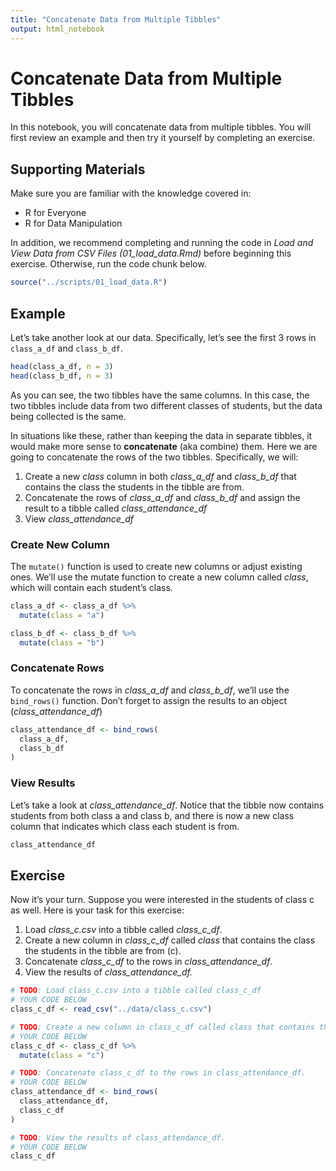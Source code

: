 ```yaml
---
title: "Concatenate Data from Multiple Tibbles"
output: html_notebook
---
```


# Concatenate Data from Multiple Tibbles

In this notebook, you will concatenate data from multiple tibbles. You will first review an example and then try it yourself by completing an exercise.

## Supporting Materials

Make sure you are familiar with the knowledge covered in:

-   R for Everyone
-   R for Data Manipulation

In addition, we recommend completing and running the code in *Load and View Data from CSV Files* *(01_load_data.Rmd)* before beginning this exercise. Otherwise, run the code chunk below.

```r
source("../scripts/01_load_data.R")
```

## Example

Let's take another look at our data. Specifically, let's see the first 3 rows in `class_a_df` and `class_b_df`.

```r
head(class_a_df, n = 3)
head(class_b_df, n = 3)
```

As you can see, the two tibbles have the same columns. In this case, the two tibbles include data from two different classes of students, but the data being collected is the same.

In situations like these, rather than keeping the data in separate tibbles, it would make more sense to **concatenate** (aka combine) them. Here we are going to concatenate the rows of the two tibbles. Specifically, we will:

1.  Create a new *class* column in both *class_a\_df* and *class_b\_df* that contains the class the students in the tibble are from.
2.  Concatenate the rows of *class_a\_df* and *class_b\_df* and assign the result to a tibble called *class_attendance_df*
3.  View *class_attendance_df*

### Create New Column

The `mutate()` function is used to create new columns or adjust existing ones. We'll use the mutate function to create a new column called *class*, which will contain each student's class.

```r
class_a_df <- class_a_df %>%
  mutate(class = "a")

class_b_df <- class_b_df %>%
  mutate(class = "b")
```

### Concatenate Rows

To concatenate the rows in *class_a\_df* and *class_b\_df*, we'll use the `bind_rows()` function. Don't forget to assign the results to an object (*class_attendance_df*)

```r
class_attendance_df <- bind_rows(
  class_a_df,
  class_b_df
)
```

### View Results

Let's take a look at *class_attendance_df*. Notice that the tibble now contains students from both class a and class b, and there is now a new class column that indicates which class each student is from.

```r
class_attendance_df
```

## Exercise

Now it's your turn. Suppose you were interested in the students of class c as well. Here is your task for this exercise:

1.  Load *class_c.csv* into a tibble called *class_c\_df*.
2.  Create a new column in *class_c\_df* called *class* that contains the class the students in the tibble are from (c).
3.  Concatenate *class_c\_df* to the rows in *class_attendance_df*.
4.  View the results of *class_attendance_df.*

```r
# TODO: Load class_c.csv into a tibble called class_c_df
# YOUR CODE BELOW
class_c_df <- read_csv("../data/class_c.csv")
```

```r
# TODO: Create a new column in class_c_df called class that contains the class the students in the tibble are from (c).
# YOUR CODE BELOW
class_c_df <- class_c_df %>%
  mutate(class = "c")
```

```r
# TODO: Concatenate class_c_df to the rows in class_attendance_df.
# YOUR CODE BELOW
class_attendance_df <- bind_rows(
  class_attendance_df,
  class_c_df
)
```

```r
# TODO: View the results of class_attendance_df.
# YOUR CODE BELOW
class_c_df
```
